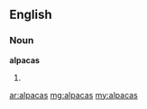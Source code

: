 ==English==

===Noun===
'''alpacas'''

# {{plural of|[[alpaca]]}}

[[ar:alpacas]]
[[mg:alpacas]]
[[my:alpacas]]